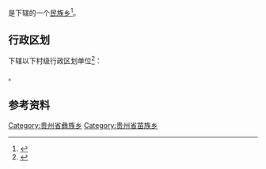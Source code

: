 {{中国乡级行政区|52/05/21/214/000}}

'''{{PAGENAMEBASE}}'''是{{PRC admin/fullname|52/05/21/214/000|3}}下辖的一个[[民族乡|民族乡]]<ref>{{PRC admin/ref sgc|{{PRC admin/parent|52/05/21/214/000}}}}</ref>。

== 行政区划 ==
{{PAGENAMEBASE}}下辖以下村级行政区划单位<ref>{{PRC admin/ref sgc|52/05/21/214/000}}</ref>：

{{PRC admin/children|52/05/21/214/000}}。

== 参考资料 ==
{{reflist}}

{{贵州行政区划小作品}}
{{PRC admin/navcat|52/05/21/214/000}}
[[Category:贵州省彝族乡|Category:贵州省彝族乡]]
[[Category:贵州省苗族乡|Category:贵州省苗族乡]]